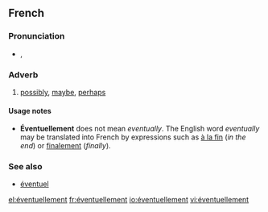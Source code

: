 ==French==

===Pronunciation===
* {{IPA|/e.vɑ̃.tɥɛl.mɑ̃/|lang=fr}}, {{SAMPA|/e.vA~.tHEl.mA~/}}

===Adverb===
{{fr-adv}}

# [[possibly]], [[maybe]], [[perhaps]]

====Usage notes====
* '''Éventuellement''' does not mean ''eventually''.  The English word ''eventually'' may be translated into French by expressions such as [[à la fin]] (''in the end'') or [[finalement]] (''finally'').

===See also===
* [[éventuel]]

[[el:éventuellement]]
[[fr:éventuellement]]
[[io:éventuellement]]
[[vi:éventuellement]]